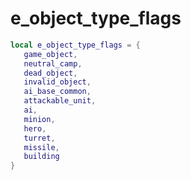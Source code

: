 # e_object_type_flags

```lua
local e_object_type_flags = {
   game_object,
   neutral_camp,
   dead_object,
   invalid_object,
   ai_base_common,
   attackable_unit,
   ai,
   minion,
   hero,
   turret,
   missile,
   building
}
```

